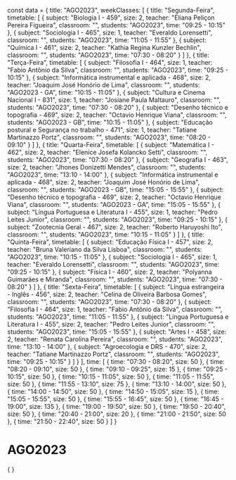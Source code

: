const data = {
  title: "AGO2023",
  weekClasses: [
    {
      title: "Segunda-Feira",
      timetable: [
        {
          subject: "Biologia I - 459",
          size: 2,
          teacher: "Eliana Peliçon Pereira Figueira",
          classroom: "",
          students: "AGO2023",
          time: "09:25 - 10:15"
        },
        {
          subject: "Sociologia I - 465",
          size: 1,
          teacher: "Everaldo Lorensetti",
          classroom: "",
          students: "AGO2023",
          time: "11:05 - 11:55"
        },
        {
          subject: "Química I - 461",
          size: 2,
          teacher: "Kathia Regina Kunzler Bechlin",
          classroom: "",
          students: "AGO2023",
          time: "07:30 - 08:20"
        }
      ]
    },
    {
      title: "Terça-Feira",
      timetable: [
        {
          subject: "Filosofia I - 464",
          size: 1,
          teacher: "Fabio Antônio da Silva",
          classroom: "",
          students: "AGO2023",
          time: "09:25 - 10:15"
        },
        {
          subject: "Informática instrumental e aplicada - 468",
          size: 2,
          teacher: "Joaquim José Honório de Lima",
          classroom: "",
          students: "AGO2023 - GA",
          time: "10:15 - 11:05"
        },
        {
          subject: "Cultura e Cinema Nacional I - 831",
          size: 1,
          teacher: "Josiane Paula Maltauro",
          classroom: "",
          students: "AGO2023",
          time: "07:30 - 08:20"
        },
        {
          subject: "Desenho técnico e topografia - 469",
          size: 2,
          teacher: "Octavio Henrique Viana",
          classroom: "",
          students: "AGO2023 - GB",
          time: "10:15 - 11:05"
        },
        {
          subject: "Educação postural e Segurança no trabalho - 471",
          size: 1,
          teacher: "Tatiane Martinazzo Portz",
          classroom: "",
          students: "AGO2023",
          time: "08:20 - 09:10"
        }
      ]
    },
    {
      title: "Quarta-Feira",
      timetable: [
        {
          subject: "Matemática I - 462",
          size: 2,
          teacher: "Elenice Josefa Kolancko Setti",
          classroom: "",
          students: "AGO2023",
          time: "07:30 - 08:20"
        },
        {
          subject: "Geografia I - 463",
          size: 2,
          teacher: "Jhones Donizetti Mendes",
          classroom: "",
          students: "AGO2023",
          time: "13:10 - 14:00"
        },
        {
          subject: "Informática instrumental e aplicada - 468",
          size: 2,
          teacher: "Joaquim José Honório de Lima",
          classroom: "",
          students: "AGO2023 - GB",
          time: "15:05 - 15:55"
        },
        {
          subject: "Desenho técnico e topografia - 469",
          size: 2,
          teacher: "Octavio Henrique Viana",
          classroom: "",
          students: "AGO2023 - GA",
          time: "15:05 - 15:55"
        },
        {
          subject: "Língua Portuguesa e Literatura I - 455",
          size: 1,
          teacher: "Pedro Leites Junior",
          classroom: "",
          students: "AGO2023",
          time: "09:25 - 10:15"
        },
        {
          subject: "Zootecnia Geral - 467",
          size: 2,
          teacher: "Roberto Haruyoshi Ito",
          classroom: "",
          students: "AGO2023",
          time: "10:15 - 11:05"
        }
      ]
    },
    {
      title: "Quinta-Feira",
      timetable: [
        {
          subject: "Educação Física I - 457",
          size: 2,
          teacher: "Bruna Valeriano da Silva Lisboa",
          classroom: "",
          students: "AGO2023",
          time: "10:15 - 11:05"
        },
        {
          subject: "Sociologia I - 465",
          size: 1,
          teacher: "Everaldo Lorensetti",
          classroom: "",
          students: "AGO2023",
          time: "09:25 - 10:15"
        },
        {
          subject: "Física I - 460",
          size: 2,
          teacher: "Polyanna Guimarães e Miranda",
          classroom: "",
          students: "AGO2023",
          time: "07:30 - 08:20"
        }
      ]
    },
    {
      title: "Sexta-Feira",
      timetable: [
        {
          subject: "Língua estrangeira - Inglês - 456",
          size: 2,
          teacher: "Celina de Oliveira Barbosa Gomes",
          classroom: "",
          students: "AGO2023",
          time: "07:30 - 08:20"
        },
        {
          subject: "Filosofia I - 464",
          size: 1,
          teacher: "Fabio Antônio da Silva",
          classroom: "",
          students: "AGO2023",
          time: "11:05 - 11:55"
        },
        {
          subject: "Língua Portuguesa e Literatura I - 455",
          size: 2,
          teacher: "Pedro Leites Junior",
          classroom: "",
          students: "AGO2023",
          time: "15:05 - 15:55"
        },
        {
          subject: "Artes I - 458",
          size: 2,
          teacher: "Renata Carolina Pereira",
          classroom: "",
          students: "AGO2023",
          time: "13:10 - 14:00"
        },
        {
          subject: "Agroecologia e DRS - 470",
          size: 2,
          teacher: "Tatiane Martinazzo Portz",
          classroom: "",
          students: "AGO2023",
          time: "09:25 - 10:15"
        }
      ]
    }
  ],
  time: [
    {
      time: "07:30 - 08:20",
      size: 50
    },
    {
      time: "08:20 - 09:10",
      size: 50
    },
    {
      time: "09:10 - 09:25",
      size: 15
    },
    {
      time: "09:25 - 10:15",
      size: 50
    },
    {
      time: "10:15 - 11:05",
      size: 50
    },
    {
      time: "11:05 - 11:55",
      size: 50
    },
    {
      time: "11:55 - 13:10",
      size: 75
    },
    {
      time: "13:10 - 14:00",
      size: 50
    },
    {
      time: "14:00 - 14:50",
      size: 50
    },
    {
      time: "14:50 - 15:05",
      size: 15
    },
    {
      time: "15:05 - 15:55",
      size: 50
    },
    {
      time: "15:55 - 16:45",
      size: 50
    },
    {
      time: "16:45 - 19:00",
      size: 135
    },
    {
      time: "19:00 - 19:50",
      size: 50
    },
    {
      time: "19:50 - 20:40",
      size: 50
    },
    {
      time: "20:40 - 21:00",
      size: 20
    },
    {
      time: "21:00 - 21:50",
      size: 50
    },
    {
      time: "21:50 - 22:40",
      size: 50
    }
  ]
}

# AGO2023

<div>
    {
        <Grid
            title={data.title} 
            weekClasses={data.weekClasses} 
            time={data.time}
        />
    }
</div>